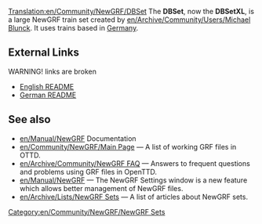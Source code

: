 [[Translation:en/Community/NewGRF/DBSet]]
{{en/Community/NewGRF/Infobox NewGRF|setname= DBSet XL
|screenshot= en/Community/NewGRF/Dbsetxl.png
|artist= Michael Blunck
|coder= Michael Blunck
|focus= en/Community/NewGRF/Addons Trains
|homepage=www.ewetel.net/~michael.blunck/ttd/
|homepagename= Transport Tycoon - The New Graphics
|copyright= copyrighted
}}
The '''DBSet''', now the '''DBSetXL''', is a large NewGRF train set created by [[en/Archive/Community/Users/Michael Blunck]]. It uses trains based in [https://www.wikipedia.org/wiki/Germany Germany].

==External Links==

WARNING! links are broken

* [http://www.ewetel.net/~michael.blunck/ttd/dbxl_readme_en.html English README]
* [http://www.ewetel.net/~michael.blunck/ttd/dbxl_readme_de.html German README]



== See also ==
* [[en/Manual/NewGRF]] Documentation
* [[en/Community/NewGRF/Main Page]] &mdash; A list of working GRF files in OTTD.
* [[en/Archive/Community/NewGRF FAQ]] &mdash; Answers to frequent questions and problems using GRF files in OpenTTD.
* [[en/Manual/NewGRF]] &mdash; The NewGRF Settings window is a new feature which allows better management of NewGRF files. 
* [[en/Archive/Lists/NewGRF Sets]] &mdash; A list of articles about NewGRF sets.

[[Category:en/Community/NewGRF/NewGRF Sets]]